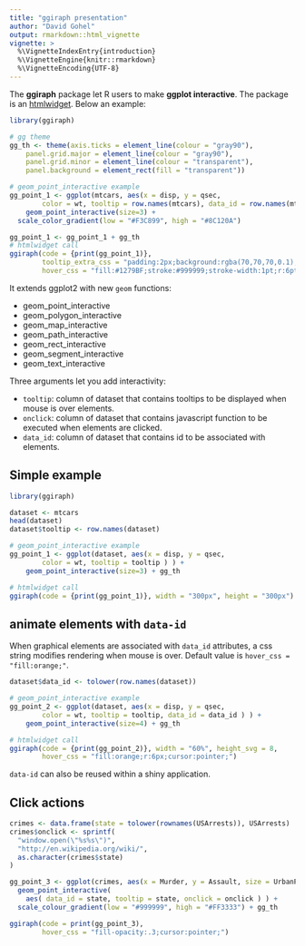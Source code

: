 ```yaml
---
title: "ggiraph presentation"
author: "David Gohel"
output: rmarkdown::html_vignette
vignette: >
  %\VignetteIndexEntry{introduction}
  %\VignetteEngine{knitr::rmarkdown}
  %\VignetteEncoding{UTF-8}
---
```


The **ggiraph** package let R users to make **ggplot interactive**. The package is an [htmlwidget](http://cran.r-project.org/package=htmlwidgets). Below an example:

```r
library(ggiraph)

# gg theme
gg_th <- theme(axis.ticks = element_line(colour = "gray90"), 
    panel.grid.major = element_line(colour = "gray90"), 
    panel.grid.minor = element_line(colour = "transparent"), 
    panel.background = element_rect(fill = "transparent"))

# geom_point_interactive example
gg_point_1 <- ggplot(mtcars, aes(x = disp, y = qsec, 
		color = wt, tooltip = row.names(mtcars), data_id = row.names(mtcars) ) ) + 
	geom_point_interactive(size=3) + 
  scale_color_gradient(low = "#F3C899", high = "#8C120A") 

gg_point_1 <- gg_point_1 + gg_th
# htmlwidget call
ggiraph(code = {print(gg_point_1)}, 
        tooltip_extra_css = "padding:2px;background:rgba(70,70,70,0.1);color:black;border-radius:2px 2px 2px 2px;",
        hover_css = "fill:#1279BF;stroke:#999999;stroke-width:1pt;r:6pt;cursor:pointer;")

```


It extends ggplot2 with new `geom` functions:

* geom_point_interactive
* geom_polygon_interactive
* geom_map_interactive
* geom_path_interactive
* geom_rect_interactive
* geom_segment_interactive
* geom_text_interactive


Three arguments let you add interactivity:

* `tooltip`: column of dataset that contains tooltips to be displayed when mouse is over elements. 
* `onclick`: column of dataset that contains javascript function to be executed when elements are clicked. 
* `data_id`: column of dataset that contains id to be associated with elements. 

## Simple example 

```r
library(ggiraph)

dataset <- mtcars
head(dataset)
dataset$tooltip <- row.names(dataset)

# geom_point_interactive example
gg_point_1 <- ggplot(dataset, aes(x = disp, y = qsec, 
		color = wt, tooltip = tooltip ) ) + 
	geom_point_interactive(size=3) + gg_th

# htmlwidget call
ggiraph(code = {print(gg_point_1)}, width = "300px", height = "300px")
```

## animate elements with `data-id`

When graphical elements are associated with `data_id` attributes, a css string modifies 
rendering when mouse is over. Default value is `hover_css = "fill:orange;"`. 

```r
dataset$data_id <- tolower(row.names(dataset))

# geom_point_interactive example
gg_point_2 <- ggplot(dataset, aes(x = disp, y = qsec, 
		color = wt, tooltip = tooltip, data_id = data_id ) ) + 
	geom_point_interactive(size=4) + gg_th

# htmlwidget call
ggiraph(code = {print(gg_point_2)}, width = "60%", height_svg = 8,
        hover_css = "fill:orange;r:6px;cursor:pointer;")
```

`data-id` can also be reused within a shiny application. 

## Click actions

```r
crimes <- data.frame(state = tolower(rownames(USArrests)), USArrests)
crimes$onclick <- sprintf(
  "window.open(\"%s%s\")",
  "http://en.wikipedia.org/wiki/",
  as.character(crimes$state)
)

gg_point_3 <- ggplot(crimes, aes(x = Murder, y = Assault, size = UrbanPop, colour = Rape )) + 
  geom_point_interactive(
    aes( data_id = state, tooltip = state, onclick = onclick ) ) + 
  scale_colour_gradient(low = "#999999", high = "#FF3333") + gg_th

ggiraph(code = print(gg_point_3), 
        hover_css = "fill-opacity:.3;cursor:pointer;")
```
